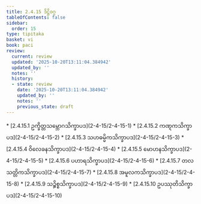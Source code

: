 ```yaml
---
title: 2.4.15 ဒိဋ္ဌိဝဂ္ဂ
tableOfContents: false
sidebar:
  order: 15
type: tipitaka
basket: vi
book: paci
review:
  current: review
  updated: '2025-10-20T13:11:04.384942'
  updated_by: ''
  notes: ''
  history:
  - state: review
    date: '2025-10-20T13:11:04.384942'
    updated_by: ''
    notes: ''
    previous_state: draft
---
```



<DynamicBreadcrumb />


<ReviewStatus review={frontmatter.review} showDetails={true} />

<HypothesisAnnotation frontmatter={frontmatter} />



<TableOfContents book="paci" section="2.4.15">
* [2.4.15.1 ဥက္ခိတ္တသမ္ဘောဂသိက္ခာပဒ](2-4-15/2-4-15-1)
* [2.4.15.2 ကဏ္ဋကသိက္ခာပဒ](2-4-15/2-4-15-2)
* [2.4.15.3 သဟဓမ္မိကသိက္ခာပဒ](2-4-15/2-4-15-3)
* [2.4.15.4 ဝိလေခနသိက္ခာပဒ](2-4-15/2-4-15-4)
* [2.4.15.5 မောဟနသိက္ခာပဒ](2-4-15/2-4-15-5)
* [2.4.15.6 ပဟာရသိက္ခာပဒ](2-4-15/2-4-15-6)
* [2.4.15.7 တလသတ္တိကသိက္ခာပဒ](2-4-15/2-4-15-7)
* [2.4.15.8 အမူလကသိက္ခာပဒ](2-4-15/2-4-15-8)
* [2.4.15.9 သဉ္စိစ္စသိက္ခာပဒ](2-4-15/2-4-15-9)
* [2.4.15.10 ဥပဿုတိသိက္ခာပဒ](2-4-15/2-4-15-10)
</TableOfContents>